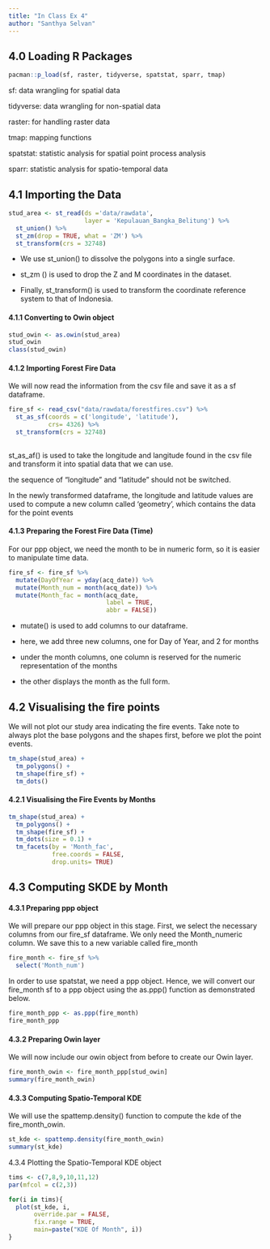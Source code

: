 ```yaml
---
title: "In Class Ex 4"
author: "Santhya Selvan"
---
```


## 4.0 Loading R Packages

```r
pacman::p_load(sf, raster, tidyverse, spatstat, sparr, tmap)
```

sf: data wrangling for spatial data

tidyverse: data wrangling for non-spatial data

raster: for handling raster data

tmap: mapping functions

spatstat: statistic analysis for spatial point process analysis

sparr: statistic analysis for spatio-temporal data

## 4.1 Importing the Data 

```r
stud_area <- st_read(ds ='data/rawdata', 
                     layer = 'Kepulauan_Bangka_Belitung') %>% 
  st_union() %>% 
  st_zm(drop = TRUE, what = 'ZM') %>% 
  st_transform(crs = 32748)
```

-   We use st_union() to dissolve the polygons into a single surface.

-   st_zm () is used to drop the Z and M coordinates in the dataset.

-   Finally, st_transform() is used to transform the coordinate reference system to that of Indonesia.

#### 4.1.1 Converting to Owin object

```r
stud_owin <- as.owin(stud_area)
stud_owin
class(stud_owin)
```

#### 4.1.2 Importing Forest Fire Data 

We will now read the information from the csv file and save it as a sf dataframe.

```r
fire_sf <- read_csv("data/rawdata/forestfires.csv") %>% 
  st_as_sf(coords = c('longitude', 'latitude'), 
           crs= 4326) %>% 
  st_transform(crs = 32748)
  

```

st_as_af() is used to take the longitude and langitude found in the csv file and transform it into spatial data that we can use.

the sequence of "longitude" and "latitude" should not be switched.

In the newly transformed dataframe, the longitude and latitude values are used to compute a new column called 'geometry', which contains the data for the point events

#### 4.1.3 Preparing the Forest Fire Data (Time)

For our ppp object, we need the month to be in numeric form, so it is easier to manipulate time data.

```r
fire_sf <- fire_sf %>% 
  mutate(DayOfYear = yday(acq_date)) %>% 
  mutate(Month_num = month(acq_date)) %>% 
  mutate(Month_fac = month(acq_date,
                           label = TRUE,
                           abbr = FALSE))

```

-   mutate() is used to add columns to our dataframe.

-   here, we add three new columns, one for Day of Year, and 2 for months

-   under the month columns, one column is reserved for the numeric representation of the months

-   the other displays the month as the full form.

##  

## 4.2 Visualising the fire points 

We will not plot our study area indicating the fire events. Take note to always plot the base polygons and the shapes first, before we plot the point events.

```r
tm_shape(stud_area) + 
  tm_polygons() +
  tm_shape(fire_sf) +
  tm_dots()

```

#### 4.2.1 Visualising the Fire Events by Months 

```r
tm_shape(stud_area) +
  tm_polygons() +
  tm_shape(fire_sf) +
  tm_dots(size = 0.1) +
  tm_facets(by = 'Month_fac', 
            free.coords = FALSE,
            drop.units= TRUE)
```

## 4.3 Computing SKDE by Month 

#### 4.3.1 Preparing ppp object

We will prepare our ppp object in this stage. First, we select the necessary columns from our fire_sf dataframe. We only need the Month_numeric column. We save this to a new variable called fire_month

```r
fire_month <- fire_sf %>% 
  select('Month_num')
```

In order to use spatstat, we need a ppp object. Hence, we will convert our fire_month sf to a ppp object using the as.ppp() function as demonstrated below.

```r
fire_month_ppp <- as.ppp(fire_month)
fire_month_ppp
```

#### 4.3.2 Preparing Owin layer

We will now include our owin object from before to create our Owin layer.

```r
fire_month_owin <- fire_month_ppp[stud_owin]
summary(fire_month_owin)
```

#### 4.3.3 Computing Spatio-Temporal KDE 

We will use the spattemp.density() function to compute the kde of the fire_month_owin.

```r
st_kde <- spattemp.density(fire_month_owin)
summary(st_kde)
```

4.3.4 Plotting the Spatio-Temporal KDE object

```r
tims <- c(7,8,9,10,11,12)
par(mfcol = c(2,3))

for(i in tims){
  plot(st_kde, i, 
       override.par = FALSE, 
       fix.range = TRUE,
       main=paste("KDE Of Month", i))
}
```
